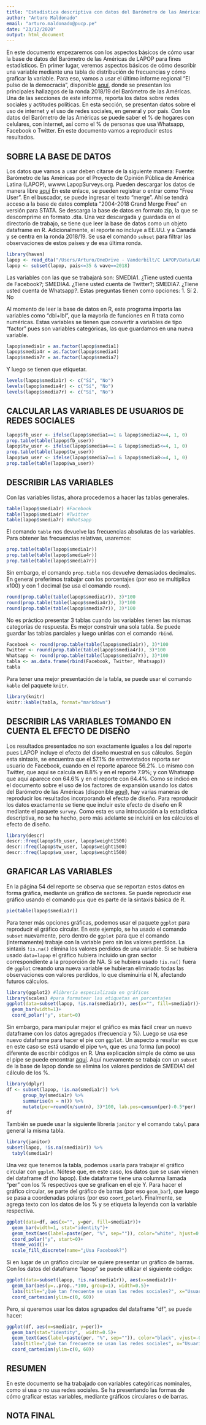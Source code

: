 ```yaml
---
title: "Estadística descriptiva con datos del Barómetro de las Américas por LAPOP (1)"
author: "Arturo Maldonado"
email: "arturo.maldonado@pucp.pe"
date: "23/12/2020"
output: html_document
---
```

En este documento empezaremos con los aspectos básicos de cómo usar la base de datos del Barómetro de las Américas de LAPOP para fines estadísticos.
En primer lugar, veremos aspectos básicos de cómo describir una variable mediante una tabla de distribución de frecuencias y cómo graficar la variable. Para eso, vamos a usar el último informe regional "El pulso de la democracia", disponible [aquí](https://www.vanderbilt.edu/lapop/ab2018/2018-19_AmericasBarometer_Regional_Report_Spanish_W_03.27.20.pdf), donde se presentan los principales hallazgos de la ronda 2018/19 del Barómetro de las Américas. 
Una de las secciones de este informe, reporta los datos sobre redes sociales y actitudes políticas. En esta sección, se presentan datos sobre el uso de internet y el uso de redes sociales, en general y por país. Con los datos del Barómetro de las Américas se puede saber el % de hogares con celulares, con internet, así como el % de personas que usa Whatsapp, Facebook o Twitter. En este documento vamos a reproducir estos resultados.

## SOBRE LA BASE DE DATOS
Los datos que vamos a usar deben citarse de la siguiente manera:
Fuente: Barómetro de las Américas por el Proyecto de Opinión Pública de América Latina (LAPOP), wwww.LapopSurveys.org.
Pueden descargar los datos de manera libre  [aquí](http://datasets.americasbarometer.org/database/login.php)
En este enlace, se pueden registrar o entrar como "Free User". En el buscador, se puede ingresar el texto "merge". Ahí se tendrá acceso a la base de datos completa "2004-2018 Grand Merge Free" en versión para STATA. Se descarga la base de datos en formato zip, la que se descomprime en formato .dta.
Una vez descargada y guardada en el directorio de trabajo, se tiene que leer la base de datos como un objeto dataframe en R. Adicionalmente, el reporte no incluye a EE.UU. y a Canadá y se centra en la ronda 2018/19. Se usa el comando `subset` para filtrar las observaciones de estos países y de esa última ronda.

```r
library(haven)
lapop <- read_dta("/Users/Arturo/OneDrive - Vanderbilt/C LAPOP/Data/LAPOP_Merge_2004_2018.dta")
lapop <- subset(lapop, pais<=35 & wave==2018)
```

Las variables con las que se trabajará son: SMEDIA1. ¿Tiene usted cuenta de Facebook?; SMEDIA4. ¿Tiene usted cuenta de Twitter?; SMEDIA7. ¿Tiene usted cuenta de Whatsapp?. Estas preguntas tienen como opciones:
1. Sí
2. No

Al momento de leer la base de datos en R, este programa importa las variables como "dbl+lbl", que la mayoría de funciones en R trata como numéricas. Estas variables se tienen que convertir a variables de tipo "factor" pues son variables categóricas, las que guardamos en una nueva variable.
```r
lapop$smedia1r = as.factor(lapop$smedia1)
lapop$smedia4r = as.factor(lapop$smedia4)
lapop$smedia7r = as.factor(lapop$smedia7)
```

Y luego se tienen que etiquetar.
```r
levels(lapop$smedia1r) <- c("Sí", "No")
levels(lapop$smedia4r) <- c("Sí", "No")
levels(lapop$smedia7r) <- c("Sí", "No")
```

## CALCULAR LAS VARIABLES DE USUARIOS DE REDES SOCIALES

```r
lapop$fb_user <- ifelse(lapop$smedia1==1 & lapop$smedia2<=4, 1, 0)
prop.table(table(lapop$fb_user))
lapop$tw_user <- ifelse(lapop$smedia4==1 & lapop$smedia5<=4, 1, 0)
prop.table(table(lapop$tw_user))
lapop$wa_user <- ifelse(lapop$smedia7==1 & lapop$smedia8<=4, 1, 0)
prop.table(table(lapop$wa_user))
```



## DESCRIBIR LAS VARIABLES

Con las variables listas, ahora procedemos a hacer las tablas generales.
```r
table(lapop$smedia1r) #Facebook
table(lapop$smedia4r) #Twitter
table(lapop$smedia7r) #Whatsapp
```

El comando `table` nos devuelve las frecuencias absolutas de las variables. Para obtener las frecuencias relativas, usaremos:
```r
prop.table(table(lapop$smedia1r))
prop.table(table(lapop$smedia4r))
prop.table(table(lapop$smedia7r))
```

Sin embargo, el comando `prop.table` nos devuelve demasiados decimales. En general preferimos trabajar con los porcentajes (por eso se multiplica x100) y con 1 decimal (se usa el comando `round`).
```r
round(prop.table(table(lapop$smedia1r)), 3)*100
round(prop.table(table(lapop$smedia4r)), 3)*100
round(prop.table(table(lapop$smedia7r)), 3)*100
```

No es práctico presentar 3 tablas cuando las variables tienen las mismas categorías de respuesta. Es mejor construir una sola tabla. Se puede guardar las tablas parciales y luego unirlas con el comando `rbind`.
```r
Facebook <- round(prop.table(table(lapop$smedia1r)), 3)*100
Twitter <- round(prop.table(table(lapop$smedia4r)), 3)*100
Whatsapp <- round(prop.table(table(lapop$smedia7r)), 3)*100
tabla <- as.data.frame(rbind(Facebook, Twitter, Whatsapp))
tabla
```

Para tener una mejor presentación de la tabla, se puede usar el comando `kable` del paquete `knitr`.
```r
library(knitr)
knitr::kable(tabla, format="markdown")
```

## DESCRIBIR LAS VARIABLES TOMANDO EN CUENTA EL EFECTO DE DISEÑO

Los resultados presentados no son exactamente iguales a los del reporte pues LAPOP incluye el efecto del diseño muestral en sus cálculos. Según esta sintaxis, se encuentra que el 57.1% de entrevistados reporta ser usuario de Facebook, cuando en el reporte aparece 56.2%. Lo mismo con Twitter, que aquí se calcula en 8.8% y en el reporte 7.9%; y con Whatsapp que aquí aparece con 64.6% y en el reporte con 64.4%. 
Como se indicó en el documento sobre el uso de los factores de expansión usando los datos del Barómetro de las Américas (disponible [aquí](https://rpubs.com/arturo_maldonado/728626)), hay varias maneras de reproducir los resultados incorporando el efecto de diseño.
Para reproducir los datos exactamente se tiene que incluir este efecto de diseño en R mediante el paquete `survey`. Como esta es una introducción a la estadística descriptiva, no se ha hecho, pero más adelante se incluirá en los cálculos el efecto de diseño.

```r
library(descr)
descr::freq(lapop$fb_user, lapop$weight1500)
descr::freq(lapop$tw_user, lapop$weight1500)
descr::freq(lapop$wa_user, lapop$weight1500)
```


## GRAFICAR LAS VARIABLES

En la página 54 del reporte se observa que se reportan estos datos en forma gráfica, mediante un gráfico de sectores. Se puede reproducir ese gráfico usando el comando `pie` que es parte de la sintaxis básica de R.
```r
pie(table(lapop$smedia1r))
```

Para tener más opciones gráficas, podemos usar el paquete `ggplot` para reproducir el gráfico circular. En este ejemplo, se ha usado el comando `subset` nuevamente, pero dentro de `ggplot` para que el comando (internamente) trabaje con la variable pero sin los valores perdidos. La sintaxis `!is.na()` elimina los valores perdidos de una variable. Si se hubiera usado `data=lapop` el gráfico hubiera incluido un gran sector correspondiente a la proporción de NA. Si se hubiera usado `!is.na()` fuera de `ggplot` creando una nueva variable se hubieran eliminado todas las observaciones con valores perdidos, lo que disminuiría el N, afectando futuros cálculos.
```r
library(ggplot2) #librería especializada en gráficos
library(scales) #para formatear las etiquetas en porcentajes
ggplot(data=subset(lapop, !is.na(smedia1r)), aes(x="", fill=smedia1r))+
  geom_bar(width=1)+
  coord_polar("y", start=0)
```

Sin embargo, para manipular mejor el gráfico es más fácil crear un nuevo dataframe con los datos agregados (frecuencia y %). Luego se usa ese nuevo dataframe para hacer el pie con `ggplot`. Un aspecto a resaltar es que en este caso se está usando el pipe `%>%`, que es una forma (un poco) diferente de escribir códigos en R. Una explicación simple de cómo se usa el pipe se puede encontrar [aquí](https://psyr.djnavarro.net/prelude-to-data.html#124_the_pipe,_%%). Aquí nuevamente se trabaja con un `subset` de la base de lapop donde se elimina los valores perdidos de SMEDIA1 del cálculo de los %.
```r
library(dplyr)
df <- subset(lapop, !is.na(smedia1r)) %>%
      group_by(smedia1r) %>% 
      summarise(n = n()) %>%
      mutate(per=round(n/sum(n), 3)*100, lab.pos=cumsum(per)-0.5*per)
df
```

También se puede usar la siguiente librería `janitor` y el comando `tabyl` para general la misma tabla.
```r
library(janitor)
subset(lapop, !is.na(smedia1r)) %>%
  tabyl(smedia1r)
```

Una vez que tenemos la tabla, podemos usarla para trabajar el gráfico circular con `ggplot`. Nótese que, en este caso, los datos que se usan vienen del dataframe df (no lapop). Este dataframe tiene una columna llamada "per" con los % respectivos que se grafican en el eje Y. Para hacer el gráfico circular, se parte del gráfico de barras (por eso `geom_bar`), que luego se pasa a coordenadas polares (por eso `coord_polar`). Finalmente, se agrega texto con los datos de los % y se etiqueta la leyenda con la variable respectiva.
```r
ggplot(data=df, aes(x="", y=per, fill=smedia1r))+
  geom_bar(width=1, stat="identity")+
  geom_text(aes(label=paste(per, "%", sep="")), color="white", hjust=0.5, vjust=1)+
  coord_polar("y", start=0)+
  theme_void()+
  scale_fill_discrete(name="¿Usa Facebook?")
```

Si en lugar de un gráfico circular se quiere presentar un gráfico de barras. Con los datos del dataframe "lapop" se puede utilizar el siguiente código:
```r
ggplot(data=subset(lapop, !is.na(smedia1r)), aes(x=smedia1r))+
  geom_bar(aes(y=..prop..*100, group=1), width=0.5)+
  labs(title="¿Qué tan frecuente se usan las redes sociales?", x="Usuario de Facebook", y="Porcentaje", caption="Barómetro de las Américas por LAPOP, 2018/19")+
  coord_cartesian(ylim=c(0, 60))
```

Pero, si queremos usar los datos agrupados del dataframe "df", se puede hacer:
```r
ggplot(df, aes(x=smedia1r, y=per))+
  geom_bar(stat="identity",  width=0.5)+
  geom_text(aes(label=paste(per, "%", sep="")), color="black", vjust=-0.5)+
  labs(title="¿Qué tan frecuente se usan las redes sociales", x="Usuario de Facebook", y="Porcentaje", caption="Barómetro de las Américas por LAPOP, 2018/19")+
  coord_cartesian(ylim=c(0, 60))
```

## RESUMEN
En este documento se ha trabajado con variables categóricas nominales, como si usa o no usa redes sociales. Se ha presentando las formas de cómo graficar estas variables, mediante gráficos circulares o de barras.

## NOTA FINAL

